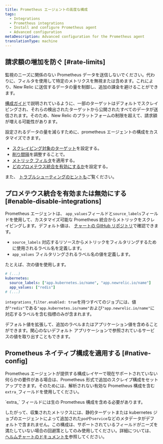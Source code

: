 ```yaml
---
title: Prometheus エージェントの高度な構成
tags:
  - Integrations
  - Prometheus integrations
  - Install and configure Prometheus agent
  - Advanced configuration
metaDescription: Advanced configuration for the Prometheus agent
translationType: machine
---
```


## 請求額の増加を防ぐ [#rate-limits]

監視のニーズに関係のない Prometheus データを送信しないでください。代わりに、フィルタを使用して特定のメトリクスを無視または含めます。これにより、New Relic に送信するデータの量を制御し、追加の課金を避けることができます。

[構成ガイド](/docs/infrastructure/prometheus-integrations/install-configure-prometheus-agent/setup-prometheus-agent)で説明されているように、一部のターゲットはデフォルトでスクレイピングされ、それらの検出されたターゲットから公開されたすべてのデータが送信されます。そのため、New Relic のプラットフォームの制限を超えて、請求額が増える可能性があります。

設定されるデータの量を減らすために、prometheus エージェントの構成をカスタマイズできます。

* [スクレイピング対象のターゲット](/docs/infrastructure/prometheus-integrations/install-configure-prometheus-agent/setup-prometheus-agent#scrape-prometheus-integrations)を設定する。
* [削り間隔](/docs/infrastructure/prometheus-integrations/install-configure-prometheus-agent/setup-prometheus-agent#target-scrape-interval)を調整することで。
* [メトリック フィルタ](/docs/infrastructure/prometheus-integrations/install-configure-prometheus-agent/setup-prometheus-agent#drop-keep-metrics)を適用する。
* [どのプロメテウス統合を有効にするか](/docs/infrastructure/prometheus-integrations/install-configure-prometheus-agent/advanced-configuration#enable-disable-integrations)を設定する。

また、 [トラブルシューティングのヒントも](/docs/infrastructure/prometheus-integrations/install-configure-prometheus-agent/troubleshooting-guide)ご覧ください。

## プロメテウス統合を有効または無効にする [#enable-disable-integrations]

Prometheus エージェントは、 `app_values`フィールドと`source_labels`フィールドを使用して、カスタマイズ可能な Prometheus 統合からメトリックをスクレイピングします。デフォルト値は、 [チャートの GitHub リポジトリ](https://github.com/newrelic/newrelic-prometheus-configurator/blob/main/charts/newrelic-prometheus-agent/values.yaml)で確認できます。

* `source_labels` 対応するリソースからメトリックをフィルタリングするために使用されるラベル名を定義します。
* `app_values` フィルタリングされるラベル名の値を定義します。

たとえば、次の値を使用します。

```yaml
# (...)
kubernetes:
  source_labels: ["app.kubernetes.io/name", "app.newrelic.io/name"]
  app_values: ["redis"]
# (...)
```

`integrations_filter.enabled: true`を持つすべてのジョブには、値が`"redis"`である`"app.kubernetes.io/name"`および`"app.newrelic.io/name"`に対応するラベルを含む指標のみが含まれます。

デフォルト値を拡張して、追加のラベルまたはアプリケーション値を含めることができます。関心のないデフォルト アプリケーションで参照されているサービスの値を取り出すこともできます。

## Prometheus ネイティブ構成を適用する [#native-config]

Prometheus エージェントが提供する構成レイヤーで現在サポートされていない何らかの要件がある場合は、Prometheus 形式で追加のスクレイプ構成をセットアップできます。そのためには、解析されない有効な Prometheus 構成を含む`extra_`フィールドを使用してください。

<Callout variant="important">
  `extra_` フィールドには生の Prometheus 構成を含める必要があります。
</Callout>

したがって、収集されたメトリクスには、静的ターゲットまたは kubernetes ジョブのエージェントによって追加された`pod`や`service`などのメタデータがデフォルトで含まれません。この構成は、サポートされているフィールドがニーズを満たしていない場合の回避策としてのみ使用してください。詳細については、 [ヘルムチャートのドキュメントを](https://github.com/newrelic/newrelic-prometheus-configurator/blob/main/charts/newrelic-prometheus-agent/README.md)参照してください。
